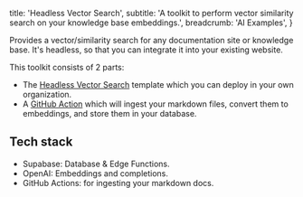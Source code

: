
  title: 'Headless Vector Search',
  subtitle: 'A toolkit to perform vector similarity search on your knowledge base embeddings.',
  breadcrumb: 'AI Examples',
}

Provides a vector/similarity search for any documentation site or knowledge base. It's headless, so that you can integrate it into your existing website.

This toolkit consists of 2 parts:

- The [Headless Vector Search](https://github.com/supabase/headless-vector-search) template which you can deploy in your own organization.
- A [GitHub Action](https://github.com/supabase/embeddings-generator) which will ingest your markdown files, convert them to embeddings, and store them in your database.

## Tech stack

- Supabase: Database & Edge Functions.
- OpenAI: Embeddings and completions.
- GitHub Actions: for ingesting your markdown docs.

